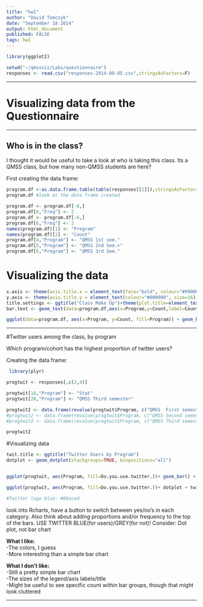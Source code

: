 ```yaml
---
title: "hw1"
author: "David Tomczyk"
date: "September 18 2014"
output: html_document
published: FALSE
tags: hw1
---
```

```r

library(ggplot2)

setwd("~/qmssviz/Labs/questionnaire")
responses <- read.csv("responses-2014-09-05.csv",stringsAsFactors=F)
```
---

# Visualizing data from the Questionnaire

---

## Who is in the class?

I thought it would be useful to take a look at who is taking this class. Its a QMSS class, but how many non-QMSS students are here?

First creating the data frame:
```r
program.df <-as.data.frame.table(table(responses[[2]]),stringsAsFactors=FALSE)
program.df #look at the data frame created

program.df <- program.df[-8,]
program.df[8,"Freq"] <- 2
program.df <- program.df[-6,]
program.df[6,"Freq"] <- 2
names(program.df)[1] <- "Program"
names(program.df)[2] <- "Count"
program.df[4,"Program"] <- "QMSS 1st sem."
program.df[5,"Program"] <- "QMSS 2nd Sem.+"
program.df[6,"Program"] <- "QMSS 3rd Sem."
```

# Visualizing the data

```r
x.axis <- theme(axis.title.x = element_text(face="bold", colour="#990000", size=20), axis.text.x  = element_text(colour="#000000", angle=0, size=14))
y.axis <- theme(axis.title.y = element_text(colour="#000000", size=16), axis.text.y  = element_text(angle=0, vjust=0.5, size=14))
title.settings <- ggtitle("Class Make Up")+theme(plot.title=element_text(face="bold", size=28))#why is my tital disappearing????
bar.text <- geom_text(data=program.df,aes(x=Program,y=Count,label=Count),vjust=0)

ggplot(data=program.df, aes(x=Program, y=Count, fill=Program)) + geom_bar(stat="identity")+guides(fill=FALSE)+bar.text+x.axis+y.axis+title.settings

```
---

#Twitter users among the class, by program

Which program/cohort has the highest proportion of twitter users?

Creating the data frame:
```r
 library(plyr)

progtwit <- responses[,c(2,4)]

progtwit[14,"Program"] <- "Stat"
progtwit[28,"Program"] <- "QMSS Third semester"

progtwit2 <- data.frame(revalue(progtwit$Program, c("QMSS  First semester" = "QMSS 1st Sem.")))
#progtwit2 <- data.frame(revalue(progtwit$Program, c("QMSS Second semester +" = "QMSS 2nd Sem. +")))
#progtwit2 <- data.frame(revalue(progtwit$Program, c("QMSS Third semester" = "QMSS 3rd Sem.")))

progtwit2
```

#Visualizing data

```r

twit.title <- ggtitle("Twitter Users by Program")
dotplot <- geom_dotplot(stackgroups=TRUE, binpositions="all")


ggplot(progtwit, aes(Program, fill=Do.you.use.twitter.))+ geom_bar() + twit.title + x.axis + y.axis

ggplot(progtwit, aes(Program, fill=Do.you.use.twitter.))+ dotplot + twit.title + x.axis + y.axis

#Twitter logo blue: #00aced
```

look into Rcharts, have a button to switch between yes/no's in each category. Also think about adding proportions and/or frequency to the top of the bars. USE TWITTER BLUE(for users)/GREY(for not)! Consider: Dot plot, not bar chart

**What I like:**  
-The colors, I guess  
-More interesting than a simple bar chart

**What I don't like:**  
-Still a pretty simple bar chart  
-The sizes of the legend/axis labels/title  
-Might be useful to see specific count within bar groups, though that might look cluttered  

---